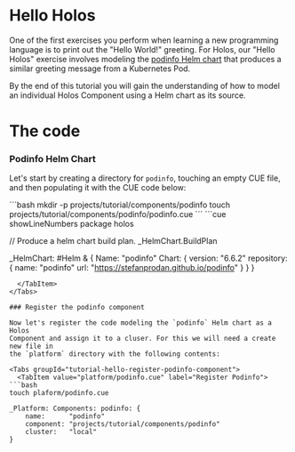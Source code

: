 
# Hello Holos

One of the first exercises you perform when learning a new programming language
is to print out the "Hello World!" greeting. For Holos, our "Hello Holos"
exercise involves modeling the [podinfo Helm chart][podinfo] that produces a
similar greeting message from a Kubernetes Pod.

By the end of this tutorial you will gain the understanding of how to model
an individual Holos Component using a Helm chart as its source.

# The code

### Podinfo Helm Chart

Let's start by creating a directory for `podinfo`, touching an empty CUE file,
and then populating it with the CUE code below:

<Tabs groupId="tutorial-hello-podinfo-helm-cue-code">
  <TabItem value="projects/tutorial/components/podinfo/podinfo.cue" label="Podinfo Helm Chart">
```bash
mkdir -p projects/tutorial/components/podinfo
touch projects/tutorial/components/podinfo/podinfo.cue
```
```cue showLineNumbers
package holos

// Produce a helm chart build plan.
_HelmChart.BuildPlan

_HelmChart: #Helm & {
	Name: "podinfo"
	Chart: {
		version: "6.6.2"
		repository: {
			name: "podinfo"
			url:  "https://stefanprodan.github.io/podinfo"
		}
	}
}
```
  </TabItem>
</Tabs>

### Register the podinfo component

Now let's register the code modeling the `podinfo` Helm chart as a Holos
Component and assign it to a cluser. For this we will need a create new file in
the `platform` directory with the following contents:

<Tabs groupId="tutorial-hello-register-podinfo-component">
  <TabItem value="platform/podinfo.cue" label="Register Podinfo">
```bash
touch plaform/podinfo.cue
```
```cue showLineNumbers
_Platform: Components: podinfo: {
	name:      "podinfo"
	component: "projects/tutorial/components/podinfo"
	cluster:   "local"
}
```
  </TabItem>
</Tabs>







[podinfo]: https://github.com/stefanprodan/podinfo